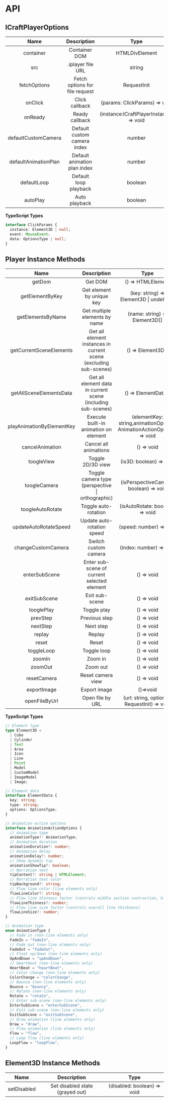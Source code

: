 # API

## ICraftPlayerOptions

|         Name         |    Description     |                  Type                   |  Default  | Required |
| :------------------: | :----------------: | :-------------------------------------: | :-------: | :------: |
|      container       |   Container DOM    |             HTMLDivElement              |           |   true   |
|         src          | .iplayer file URL |                 string                  |           |   true   |
|     fetchOptions     | Fetch options for file request |               RequestInit               | undefined |  false   |
|       onClick        |   Click callback   |      (params: ClickParams) => void      | undefined |  false   |
|       onReady        |   Ready callback   | (instance:ICraftPlayerInstance) => void | undefined |  false   |
| defaultCustomCamera  | Default custom camera index |                 number                  | undefined |  false   |
| defaultAnimationPlan | Default animation plan index |                 number                  | undefined |  false   |
|     defaultLoop      | Default loop playback |                 boolean                 |   false   |  false   |
|       autoPlay       |    Auto playback    |                 boolean                 |   false   |  false   |

**TypeScript Types**

```ts
interface ClickParams {
  instance: Element3D | null;
  event: MouseEvent;
  data: OptionsType | null;
}
```

## Player Instance Methods

|           Name            |               Description                |                                 Type                                  |
| :-----------------------: | :--------------------------------------: | :-------------------------------------------------------------------: |
|          getDom           |                 Get DOM                  |                           () => HTMLElement                           |
|      getElementByKey      |           Get element by unique key      |                (key: string) => Element3D \| undefined                |
|     getElementsByName     |          Get multiple elements by name   |                     (name: string) => Element3D[]                     |
|  getCurrentSceneElements  | Get all element instances in current scene (excluding sub-scenes) |                           () => Element3D[]                           |
|  getAllSceneElementsData  |  Get all element data in current scene (including sub-scenes)  |                          () => ElementData[]                          |
| playAnimationByElementKey |            Execute built-in animation on element            | (elementKey: string,animationOptions: AnimationActionOptions) => void |
|      cancelAnimation      |               Cancel all animations               |                              () => void                               |
|        toogleView         |             Toggle 2D/3D view              |                        (is3D: boolean) => void                        |
|       toogleCamera        |       Toggle camera type (perspective \| orthographic)       |                (isPerspectiveCamera: boolean) => void                 |
|     toogleAutoRotate      |               Toggle auto-rotation               |                    (isAutoRotate: boolean) => void                    |
|   updateAutoRotateSpeed   |             Update auto-rotation speed             |                        (speed: number) => void                        |
|    changeCustomCamera     |              Switch custom camera              |                        (index: number) => void                        |
|       enterSubScene       |         Enter sub-scene of current selected element         |                              () => void                               |
|       exitSubScene        |                Exit sub-scene                |                              () => void                               |
|        tooglePlay         |                 Toggle play                 |                              () => void                               |
|         prevStep          |                  Previous step                  |                              () => void                               |
|         nextStep          |                  Next step                  |                              () => void                               |
|          replay           |                   Replay                   |                              () => void                               |
|           reset           |                   Reset                   |                              () => void                               |
|        toggleLoop         |                 Toggle loop                 |                              () => void                               |
|          zoomIn           |                 Zoom in                 |                              () => void                               |
|          zoomOut          |                 Zoom out                 |                              () => void                               |
|        resetCamera        |               Reset camera view               |                              () => void                               |
|        exportImage        |               Export image               |                               ()=>void                                |
|       openFileByUrl       |            Open file by URL             |             (url: string, options?: RequestInit) => void              |

**TypeScript Types**

```ts
// Element type
type Element3D =
  | Cube
  | Cylinder
  | Text
  | Area
  | Icon
  | Line
  | Point
  | Model
  | CustomModel
  | ImageModel
  | Image;

// Element data
interface ElementData {
  key: string;
  type: string;
  options: OptionsType;
}

// Animation action options
interface AnimationActionOptions {
  // Animation type
  animationType?: AnimationType;
  // Animation duration
  animationDuration?: number;
  // Animation delay
  animationDelay?: number;
  // Show dynamic tip
  animationShowTip?: boolean;
  // Narration text
  tipContent?: string | HTMLElement;
  // Narration text color
  tipBackground?: string;
  // Flow line color (line elements only)
  flowLineColor?: string;
  // Flow line thinness factor (controls middle section contraction, higher value means more prominent middle section)
  flowLineThinness?: number;
  // Flow line size factor (controls overall line thickness)
  flowLineSize?: number;
}

// Animation type
enum AnimationType {
  // Fade in (non-line elements only)
  FadeIn = "fadeIn",
  // Fade out (non-line elements only)
  FadeOut = "fadeOut",
  // Float up/down (non-line elements only)
  UpAndDown = "upAndDown",
  // Heartbeat (non-line elements only)
  HeartBeat = "heartBeat",
  // Color change (non-line elements only)
  ColorChange = "colorChange",
  // Bounce (non-line elements only)
  Bounce = "bounce",
  // Rotate (non-line elements only)
  Rotate = "rotate",
  // Enter sub-scene (non-line elements only)
  EnterSubScene = "enterSubScene",
  // Exit sub-scene (non-line elements only)
  ExitSubScene = "exitSubScene",
  // Draw animation (line elements only)
  Draw = "draw",
  // Flow animation (line elements only)
  Flow = "flow",
  // Loop flow (line elements only)
  LoopFlow = "loopFlow",
}
```

## Element3D Instance Methods

|    Name     |      Description       |            Type             |
| :---------: | :--------------------: | :-------------------------: |
| setDisabled | Set disabled state (grayed out) | (disabled: boolean) => void |